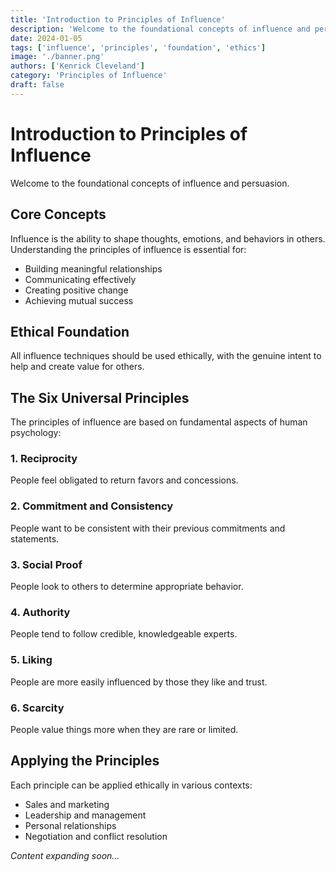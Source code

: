 ```yaml
---
title: 'Introduction to Principles of Influence'
description: 'Welcome to the foundational concepts of influence and persuasion.'
date: 2024-01-05
tags: ['influence', 'principles', 'foundation', 'ethics']
image: './banner.png'
authors: ['Kenrick Cleveland']
category: 'Principles of Influence'
draft: false
---
```


# Introduction to Principles of Influence

Welcome to the foundational concepts of influence and persuasion.

## Core Concepts

Influence is the ability to shape thoughts, emotions, and behaviors in others. Understanding the principles of influence is essential for:

- Building meaningful relationships
- Communicating effectively
- Creating positive change
- Achieving mutual success

## Ethical Foundation

All influence techniques should be used ethically, with the genuine intent to help and create value for others.

## The Six Universal Principles

The principles of influence are based on fundamental aspects of human psychology:

### 1. Reciprocity
People feel obligated to return favors and concessions.

### 2. Commitment and Consistency
People want to be consistent with their previous commitments and statements.

### 3. Social Proof
People look to others to determine appropriate behavior.

### 4. Authority
People tend to follow credible, knowledgeable experts.

### 5. Liking
People are more easily influenced by those they like and trust.

### 6. Scarcity
People value things more when they are rare or limited.

## Applying the Principles

Each principle can be applied ethically in various contexts:
- Sales and marketing
- Leadership and management
- Personal relationships
- Negotiation and conflict resolution

*Content expanding soon...*
